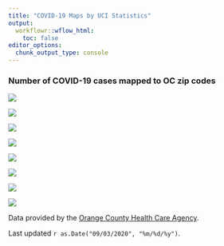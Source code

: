 ```yaml
---
title: "COVID-19 Maps by UCI Statistics"
output:
  workflowr::wflow_html:
    toc: false
editor_options:
  chunk_output_type: console
---
```

<style type="text/css">
.main-container {
  max-width: 1200px;
  margin-left: auto;
  margin-right: auto;
}
</style>

### Number of COVID-19 cases mapped to OC zip codes

<!-- Do not indent anything, it won't work :( -->

<div class = "row">
<div class = "col-md-4">
<img src = "assets/MarchIncid.png"/>
</div>
<div class = "col-md-4">
<img src = "assets/AprilIncid.png"/>
</div>
<div class = "col-md-4">
<img src = "assets/MayIncid.png"/>
</div>
</div>

<div class = "row">
<div class = "col-md-4">
<img src = "assets/JuneIncid.png"/>
</div>
<div class = "col-md-4">
<img src = "assets/JulyIncid.png"/>
</div>
<div class = "col-md-4">
<img src = "assets/AugIncid.png"/>
</div>
</div>

<div class = "row">
<div class = "col-md-4">
<img src = "assets/SeptIncid.png"/>
</div>
</div>

<div class = "row">
<div class = "col-md-4">
<img src = "assets/OC_Labels.png"/>
</div>
</div>

Data provided by the [Orange County Health Care Agency](https://www.ochealthinfo.com).

Last updated `r as.Date("09/03/2020", "%m/%d/%y")`.
